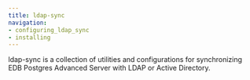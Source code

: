 ```yaml
---
title: ldap-sync
navigation:
- configuring_ldap_sync
- installing
---
```


ldap-sync is a collection of utilities and configurations for synchronizing EDB Postgres Advanced Server with LDAP or Active Directory.